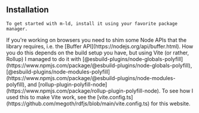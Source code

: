 
<Content>
    <h2 className="subtitle">Installation</h2>

    To get started with m-ld, install it using your favorite package manager.
</Content>

<Install name="@m-ld/m-ld"/>

<Content>
    If you're working on browsers you need to shim some Node APIs that the library requires, i.e. the [Buffer
    API](https://nodejs.org/api/buffer.html). How you do this depends on the build setup you have, but using Vite (or
    rather, Rollup) I managed to do it with
    [@esbuild-plugins/node-globals-polyfill](https://www.npmjs.com/package/@esbuild-plugins/node-globals-polyfill),
    [@esbuild-plugins/node-modules-polyfill](https://www.npmjs.com/package/@esbuild-plugins/node-modules-polyfill), and
    [rollup-plugin-polyfill-node](https://www.npmjs.com/package/rollup-plugin-polyfill-node). To see how I used this to
    make Vite work, see the [vite.config.ts](https://github.com/megoth/rdfjs/blob/main/vite.config.ts) for this website.
</Content>

<Install
    name="@esbuild-plugins/node-globals-polyfill @esbuild-plugins/node-modules-polyfill rollup-plugin-polyfill-node"
    type="developer"/>

